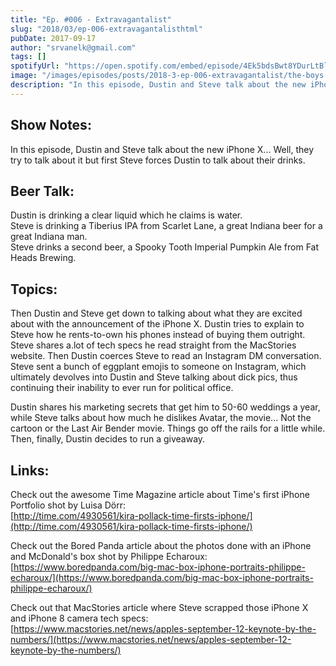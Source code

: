 ```yaml
---
title: "Ep. #006 - Extravagantalist"
slug: "2018/03/ep-006-extravagantalisthtml"
pubDate: 2017-09-17
author: "srvanelk@gmail.com"
tags: []
spotifyUrl: "https://open.spotify.com/embed/episode/4Ek5bdsBwt8YDurLtBlixW?utm_source=generator"
image: "/images/episodes/posts/2018-3-ep-006-extravagantalist/the-boys.webp"
description: "In this episode, Dustin and Steve talk about the new iPhone X... Well, they try to talk about it but first Steve forces Dustin to talk about their drinks. Dustin is drinking a clear liquid which he claims is water. Steve is drinking a Tiberius IPA from Scarlet Lane, a great Indiana beer for a great Indiana man. Then Dustin and Steve get down to talking about what they are excited about with the announcement of the iPhone X. Dustin tries to explain to Steve how he rents-to-own his phones instead of buying them outright. Steve shares a.lot of tech specs he read straight from the MacStories website. Then Dustin coerces Steve to read an Instagram DM conversation. Steve sent a bunch of eggplant emojis to someone on Instagram, which ultimately devolves into Dustin and Steve talking about dick pics, thus continuing their inability to ever run for political office. Dustin shares his marketing secrets that get him to 50-60 weddings a year, while Steve talks about how much he dislikes Avatar, the movie... Not the cartoon or the Last Air Bender movie. Spoiler alert, Steve drinks a second beer, a Spooky Tooth Imperial Pumpkin Ale from Fat Heads Brewing and things go off the rails for a little while. Then, finally, Dustin decides to run a giveaway."
---
```


## Show Notes:
In this episode, Dustin and Steve talk about the new iPhone X... Well, they try to talk about it but first Steve forces Dustin to talk about their drinks.

## Beer Talk:
Dustin is drinking a clear liquid which he claims is water.  
Steve is drinking a Tiberius IPA from Scarlet Lane, a great Indiana beer for a great Indiana man.  
Steve drinks a second beer, a Spooky Tooth Imperial Pumpkin Ale from Fat Heads Brewing.

## Topics:
Then Dustin and Steve get down to talking about what they are excited about with the announcement of the iPhone X. Dustin tries to explain to Steve how he rents-to-own his phones instead of buying them outright. Steve shares a.lot of tech specs he read straight from the MacStories website. Then Dustin coerces Steve to read an Instagram DM conversation. Steve sent a bunch of eggplant emojis to someone on Instagram, which ultimately devolves into Dustin and Steve talking about dick pics, thus continuing their inability to ever run for political office.

Dustin shares his marketing secrets that get him to 50-60 weddings a year, while Steve talks about how much he dislikes Avatar, the movie... Not the cartoon or the Last Air Bender movie. Things go off the rails for a little while. Then, finally, Dustin decides to run a giveaway.

## Links:
Check out the awesome Time Magazine article about Time's first iPhone Portfolio shot by Luisa Dörr:  
[http://time.com/4930561/kira-pollack-time-firsts-iphone/](http://time.com/4930561/kira-pollack-time-firsts-iphone/)

Check out the Bored Panda article about the photos done with an iPhone and McDonald's box shot by Philippe Echaroux:  
[https://www.boredpanda.com/big-mac-box-iphone-portraits-philippe-echaroux/](https://www.boredpanda.com/big-mac-box-iphone-portraits-philippe-echaroux/)

Check out that MacStories article where Steve scrapped those iPhone X and iPhone 8 camera tech specs:  
[https://www.macstories.net/news/apples-september-12-keynote-by-the-numbers/](https://www.macstories.net/news/apples-september-12-keynote-by-the-numbers/)

